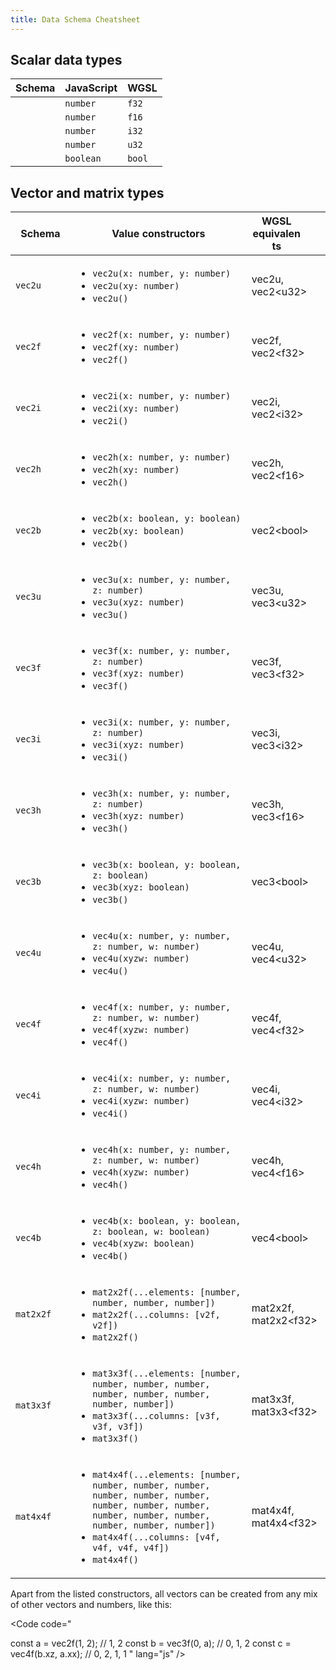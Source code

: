 ```yaml
---
title: Data Schema Cheatsheet
---
```


## Scalar data types


| Schema | JavaScript | WGSL |
| --- | --- | --- |
| <Code code="import { f32 } from 'typegpu/data';" lang="js" />  | `number`  | `f32`  |
| <Code code="import { f16 } from 'typegpu/data';" lang="js" />  | `number`  | `f16`  |
| <Code code="import { i32 } from 'typegpu/data';" lang="js" />  | `number`  | `i32`  |
| <Code code="import { u32 } from 'typegpu/data';" lang="js" />  | `number`  | `u32`  |
| <Code code="import { bool } from 'typegpu/data';" lang="js" /> | `boolean` | `bool` |

## Vector and matrix types

| <div style="width:5em">Schema</div> | Value constructors | <div style="width:5em">WGSL equivalents</div> |
| --- | --- | --- |
| `vec2u` | <ul><li>`vec2u(x: number, y: number)`</li> <li>`vec2u(xy: number)`</li> <li>`vec2u()`</li></ul> | vec2u, vec2\<u32\> |
| `vec2f` | <ul><li>`vec2f(x: number, y: number)`</li> <li>`vec2f(xy: number)`</li> <li>`vec2f()`</li></ul> | vec2f, vec2\<f32\> |
| `vec2i` | <ul><li>`vec2i(x: number, y: number)`</li> <li>`vec2i(xy: number)`</li> <li>`vec2i()`</li></ul> | vec2i, vec2\<i32\> |
| `vec2h` | <ul><li>`vec2h(x: number, y: number)`</li> <li>`vec2h(xy: number)`</li> <li>`vec2h()`</li></ul> | vec2h, vec2\<f16\> |
| `vec2b` | <ul><li>`vec2b(x: boolean, y: boolean)`</li> <li>`vec2b(xy: boolean)`</li> <li>`vec2b()`</li></ul> | vec2\<bool\> |
| `vec3u` | <ul><li>`vec3u(x: number, y: number, z: number)`</li> <li>`vec3u(xyz: number)`</li> <li>`vec3u()`</li></ul>  | vec3u, vec3\<u32\> |
| `vec3f` | <ul><li>`vec3f(x: number, y: number, z: number)`</li> <li>`vec3f(xyz: number)`</li> <li>`vec3f()`</li></ul>  | vec3f, vec3\<f32\> |
| `vec3i` | <ul><li>`vec3i(x: number, y: number, z: number)`</li> <li>`vec3i(xyz: number)`</li> <li>`vec3i()`</li></ul>  | vec3i, vec3\<i32\> |
| `vec3h` | <ul><li>`vec3h(x: number, y: number, z: number)`</li> <li>`vec3h(xyz: number)`</li> <li>`vec3h()`</li></ul>  | vec3h, vec3\<f16\> |
| `vec3b` | <ul><li>`vec3b(x: boolean, y: boolean, z: boolean)`</li> <li>`vec3b(xyz: boolean)`</li> <li>`vec3b()`</li></ul>  | vec3\<bool\> |
| `vec4u` | <ul><li>`vec4u(x: number, y: number, z: number, w: number)`</li> <li>`vec4u(xyzw: number)`</li> <li>`vec4u()`</li></ul>  | vec4u, vec4\<u32\> |
| `vec4f` | <ul><li>`vec4f(x: number, y: number, z: number, w: number)`</li> <li>`vec4f(xyzw: number)`</li> <li>`vec4f()`</li></ul>  | vec4f, vec4\<f32\> |
| `vec4i` | <ul><li>`vec4i(x: number, y: number, z: number, w: number)`</li> <li>`vec4i(xyzw: number)`</li> <li>`vec4i()`</li></ul>  | vec4i, vec4\<i32\> |
| `vec4h` | <ul><li>`vec4h(x: number, y: number, z: number, w: number)`</li> <li>`vec4h(xyzw: number)`</li> <li>`vec4h()`</li></ul>  | vec4h, vec4\<f16\> |
| `vec4b` | <ul><li>`vec4b(x: boolean, y: boolean, z: boolean, w: boolean)`</li> <li>`vec4b(xyzw: boolean)`</li> <li>`vec4b()`</li></ul>  | vec4\<bool\> |
| `mat2x2f` | <ul><li>`mat2x2f(...elements: [number, number, number, number])`</li> <li>`mat2x2f(...columns: [v2f, v2f])`</li> <li>`mat2x2f()`</li></ul>  | mat2x2f, mat2x2\<f32\> |
| `mat3x3f` | <ul><li>`mat3x3f(...elements: [number, number, number, number, number, number, number, number, number])`</li> <li>`mat3x3f(...columns: [v3f, v3f, v3f])`</li> <li>`mat3x3f()`</li></ul>  | mat3x3f, mat3x3\<f32\> |
| `mat4x4f` | <ul><li>`mat4x4f(...elements: [number, number, number, number, number, number, number, number, number, number, number, number, number, number, number, number])`</li> <li>`mat4x4f(...columns: [v4f, v4f, v4f, v4f])`</li> <li>`mat4x4f()`</li></ul>  | mat4x4f, mat4x4\<f32\> |

Apart from the listed constructors, all vectors can be created from any mix of other vectors and numbers, like this:

<Code code="

const a = vec2f(1, 2);  // 1, 2
const b = vec3f(0, a);  // 0, 1, 2
const c = vec4f(b.xz, a.xx);  // 0, 2, 1, 1 
" lang="js" />
